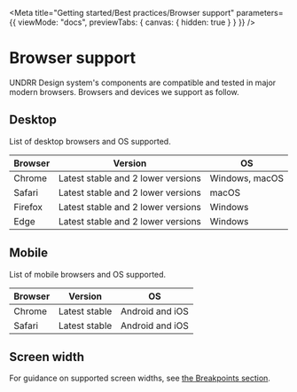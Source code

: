 
<Meta
  title="Getting started/Best practices/Browser support"
  parameters={{
    viewMode: "docs",
    previewTabs: {
      canvas: { hidden: true }
    }
  }}
/>

# Browser support

UNDRR Design system's components are compatible and tested in major modern browsers. Browsers and devices we support as follow.

## Desktop

List of desktop browsers and OS supported.

| Browser | Version                              | OS               |
|---------|--------------------------------------|------------------|
| Chrome  | Latest stable and 2 lower versions   | Windows, macOS   |
| Safari  | Latest stable and 2 lower versions   | macOS            |
| Firefox | Latest stable and 2 lower versions   | Windows          |
| Edge    | Latest stable and 2 lower versions   | Windows          |

## Mobile

List of mobile browsers and OS supported.

| Browser | Version       | OS               |
|---------|---------------|------------------|
| Chrome  | Latest stable | Android and iOS  |
| Safari  | Latest stable | Android and iOS  |

## Screen width

For guidance on supported screen widths, see [the Breakpoints section](?path=/docs/design-decisions-breakpoint--docs).
